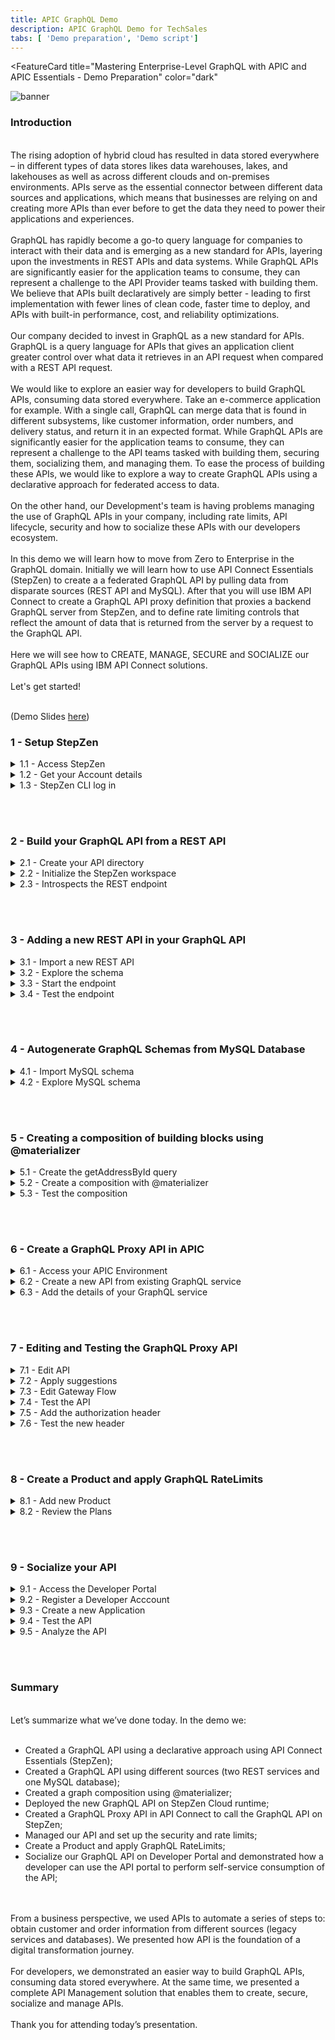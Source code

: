 ```yaml
---
title: APIC GraphQL Demo
description: APIC GraphQL Demo for TechSales
tabs: [ 'Demo preparation', 'Demo script']
---
```



<FeatureCard
  title="Mastering Enterprise-Level GraphQL with APIC and APIC Essentials - Demo Preparation"
  color="dark"
  >

![banner](./images/banner.png)

</FeatureCard>

<span id="place1"></span>

### **Introduction**
<br/>
The rising adoption of hybrid cloud has resulted in data stored everywhere – in different types of data stores likes data warehouses, lakes, and lakehouses as well as across different clouds and on-premises environments. APIs serve as the essential connector between different data sources and applications, which means that businesses are relying on and creating more APIs than ever before to get the data they need to power their applications and experiences.
<br/><br/>
GraphQL has rapidly become a go-to query language for companies to interact with their data and is emerging as a new standard for APIs, layering upon the investments in REST APIs and data systems. While GraphQL APIs are significantly easier for the application teams to consume, they can represent a challenge to the API Provider teams tasked with building them.  We believe that APIs built declaratively are simply better - leading to first implementation with fewer lines of clean code, faster time to deploy, and APIs with built-in performance, cost, and reliability optimizations.
<br/><br/>
Our company decided to invest in GraphQL as a new standard for APIs. GraphQL is a query language for APIs that gives an application client greater control over what data it retrieves in an API request when compared with a REST API request.
<br/><br/>
We would like to explore an easier way for developers to build GraphQL APIs, consuming data stored everywhere. Take an e-commerce application for example. With a single call, GraphQL can merge data that is found in different subsystems, like customer information, order numbers, and delivery status, and return it in an expected format. While GraphQL APIs are significantly easier for the application teams to consume, they can represent a challenge to the API teams tasked with building them, securing them, socializing them, and managing them. To ease the process of building these APIs, we would like to explore a way to create GraphQL APIs using a declarative approach for federated access to data.
<br/><br/>
On the other hand, our Development's team is having problems managing the use of GraphQL APIs in your company, including rate limits, API lifecycle, security and how to socialize these APIs with our developers ecosystem.
<br/><br/>
In this demo we will learn how to move from Zero to Enterprise in the GraphQL domain. Initially we will learn how to use API Connect Essentials (StepZen) to create a a federated GraphQL API by pulling data from disparate sources (REST API and MySQL). After that you will use IBM API Connect to create a GraphQL API proxy definition that proxies a backend GraphQL server from StepZen, and to define rate limiting controls that reflect the amount of data that is returned from the server by a request to the GraphQL API.
<br/><br/>
Here we will see how to CREATE, MANAGE, SECURE and SOCIALIZE our GraphQL APIs using IBM API Connect solutions.
<br/><br/>
Let's get started!<br/><br/>

(Demo Slides <a href="https://github.com/ibm-integration/learninghub/blob/main/src/pages/demos/mq-techsales/files/APICSlides.pptx" target="_blank" rel="noreferrer">here</a>)
<br/>


### **1 - Setup StepZen**

<details>
<summary>1.1 - Access StepZen</summary><br/>

**Narration**

StepZen enables developers to easily build and deploy a single GraphQL API that gets the data they need from multiple backends. The StepZen CLI is the primary tool for creating, uploading, deploying and testing your StepZen API. The StepZen CLI enables you use to manage your StepZen schemas, configurations, and endpoints. The CLI also comes with a built-in Schema Explorer that enables you to explore and test the API you’ve deployed locally from your browser.


We already installed StepZen CLI here. Now we need to get the details about our StepZen account. For this demo we are using a free StepZen account, let's log in here.


<hr/><br/>

**Action** &nbsp; 1.1.1

On a browser window open the <a href="http://www.stepzen.com" target="_blank">URL below</a> (1) and click on **Log In** link (2).

```
 http://www.stepzen.com
```
&nbsp;
&nbsp;
  ![](images/setup-sz-2.png)


<hr/><br/>

**Action** &nbsp; 1.1.2

**Log in** with your *username* and *password*.


  ![](images/setup-sz-3.png)

***
</details>


<details>
<summary>1.2 - Get your Account details</summary><br/>

**Narration**

When we get our account, first we need to navigate to the Stepzen Dashboard. In the Account page, we will find our account name, and the two keys weneed for API authentication.

<hr/><br/>

**Action** &nbsp; 1.2.1

On StepZen Dashboard page, on the left menu, open the **Account** page (key icon).

  ![](images/setup-sz-5.png)

<hr/><br/>

**Action** &nbsp; 1.2.2

Copy the **Account name** (1) and **Admin Key** (2). You will use them in the next step.

  ![](images/setup-sz-6.png)

***
</details>

<details>
<summary>1.3 - StepZen CLI log in</summary><br/>

**Narration**

To run StepZen in the cloud, we can connect the CLI to our account to get a private and secure endpoint or use StepZen with a public account. After installing the CLI, we can connect it to our account using the login CLI command.

<hr/><br/>

**Action** &nbsp; 1.3.1

Using Visual Studio Code terminal window, execute the command below to log in with StepZen CLI, replace [your_account] with the account value (1) from the Account page.

```
stepzen login -a [your_account]
```
&nbsp;
&nbsp;
  ![](images/setup-sz-7.png)

**Action** &nbsp; 1.3.2

Now, you need to enter your Admin Key. Copy and paste the **Admin Key** value (2) from the Account page.

  ![](images/setup-sz-8.png)

***
</details>

<br/><br/>

### **2 - Build your GraphQL API from a REST API**

<details>
<summary>2.1 - Create your API directory</summary><br/>

**Narration**

Using StepZen, we can create a GraphQL API for backends with REST interfaces in minutes.

There are two ways to create our GraphQL API with StepZen when we have a REST backend.

<ul>
<li>Use the command-line interface (CLI) command stepzen import curl to specify an existing REST endpoint - StepZen introspects the endpoint and auto-generates a GraphQL schema for you.</li>
<li>Write your schema code in a .graphql GraphQL Schema Definition Language (SDL) file. Use the powerful GraphQL directive @rest to connect the REST endpoint, and with just a few lines of code, you have a working schema.</li>
</ul><br/>

In this section we will learn how to use StepZen import curl on an existing REST API. This command sends a curl request to StepZen and parses the GraphQL types from the JSON response.

Before we build our GraphQL API, let’s create a new directory.

<hr/><br/>

**Action** &nbsp; 2.1.1

On Visual Studio Code Terminal, execute the command below to create a new directory.

```
mkdir product-demo
```
&nbsp;
&nbsp;
  ![](images/build-rest1-1.png)

<hr/><br/>

**Action** &nbsp; 2.1.2

Change to the new directory.

```
cd product-demo
```
&nbsp;
&nbsp;
![](images/build-rest1-2.png)

***
</details>

<details>
<summary>2.2 - Initialize the StepZen workspace</summary><br/>

**Narration**

We need to initialize the StepZen workspace in our working directory. Let's use the StepZen CLI init command to do it.

<hr/><br/>

**Action** &nbsp; 2.2.1

On Visual Studio Code Terminal, execute the command below.

```
stepzen init --endpoint=api/product-demo
```
&nbsp;
&nbsp;
  ![](images/build-rest1-3.png)

***
</details>


<details>
<summary>2.3 - Introspects the REST endpoint</summary><br/>

**Narration**

Let's take advantage of StepZen to introspects the REST endpoint and auto-generates a GraphQL schema for us. Here we are using a REST API developed by our company's DEV team with CUSTOMERS information.

<hr/><br/>

**Action** &nbsp; 2.3.1

On Visual Studio Code Terminal, execute the command below.

```
stepzen import curl "https://introspection.apis.stepzen.com/customers" --query-name "customers"
```
&nbsp;
&nbsp;
  ![](images/build-rest1-4.png)

***
</details>

<br/><br/>

### **3 - Adding a new REST API in your GraphQL API**
<details>
<summary>3.1 - Import a new REST API</summary><br/>

**Narration**

Now, let's improve our GraphQL API by addding another REST API. We just need to execute the import command again with a new REST URL to add a new REST API.

<hr/><br/>

**Action** &nbsp; 3.1.1

On Visual Studio Code Terminal, execute the command below to import another REST API.

```
stepzen import curl "https://introspection.apis.stepzen.com/orders" --query-name "orders" --query-type "Order"
```
&nbsp;
&nbsp;
  ![](images/build-rest2-1.png)


***
</details>


<details>
<summary>3.2 - Explore the schema</summary><br/>

**Narration**

To check the new graphQL schema, we just need to open the curl-01 folder and open the new index.graphql file. Here we can see the schema of the orders API.

This third schema in the product-demo folder is aggregating the other two schemas of our two different REST APIs.

<hr/><br/>

**Action** &nbsp; 3.2.1

Open the **curl-01** folder and open the new **index.graphql** file (1). You are welcome to explore the new schema (2).

  ![](images/build-rest2-2.png)

<hr/><br/>


**Action** &nbsp; 3.2.2

Open the third schema, the **index.graphql** file in the **product-demo** folder (1) and check this schema is referencing the other two schemas (2).

  ![](images/build-rest2-3.png)


***
</details>



<details>
<summary>3.3 - Start the endpoint</summary><br/>

**Narration**

StepZen can be deployed and run as a managed service on StepZen's cloud, on a virtual private cloud, or in a colocation data center. Whatever your choice of deployment, StepZen helps you build clean, declarative, consistent APIs and run them at scale with built-in optimizations.

To Deploy and run our endpoint, from command line, let's run stepzen start command.

This command does three things:

<ul>
  <li>Deploys the code in the current directory (or the directory provided via the --dir flag) to the specified endpoint on StepZen.</li>
  <li>Watches the directory for changes and automatically deploys them to the endpoint specified.</li>
  <li>Share a URL with StepZen's Schema Explorer that enables you to test your API by exploring the queries and types available and querying the API running on StepZen.</li>
</ul><br/>

The StepZen dashboard provides a playground for testing your GraphQL API. Let's open it to explore our GraphQL API.

<hr/><br/>

**Action** &nbsp; 3.3.1

On Visual Studio Code terminal,  run the command below to initialize your endpoint.

```
stepzen start
```
&nbsp;
&nbsp;
  ![](images/build-rest2-4.png)


<hr/><br/>

**Action** &nbsp; 3.3.2

Show the stepzen start return.
  ![](images/build-rest2-4-2.png)

<hr/><br/>

**Action** &nbsp; 3.3.3

Scroll down your terminal page to see the Dashboard URL of your API. Copy and paste it in you browser window.
  ![](images/build-rest2-5.png)

***
</details>


<details>
<summary>3.4 - Test the endpoint</summary><br/>

**Narration**
The StepZen dashboard provides a playground for testing your GraphQL API. In the Dashboard we can play with different queries, for example, let's try the orders query.<br/><br/>Let's try a customers query now, with some fields. Remember, with this GraphQL API, we are consuming data from two different REST APIs. And we can do that with APIs from different types of data sources as well.

<hr/><br/>

**Action** &nbsp; 3.4.1

Go ahead and click **Execute Query** button (1) to test the orders query.  Check the result data (2).

  ![](images/build-rest2-6.png)

<hr/><br/>


**Action** &nbsp; 3.4.2

You are welcome to play with the Builder section (1), to create queries with different values. For example, delete the order query, and create a customers query with some fields (2). Execute the query again (3) and check the result data (4).

  ![](images/build-rest2-7.png)


***
</details>

<br/><br/>


### **4 - Autogenerate GraphQL Schemas from MySQL Database**
<details>
<summary>4.1 - Import MySQL schema</summary><br/>

**Narration**

Now, let's see how to create a GraphQL API with a SQL database backend.

There are two ways to create your GraphQL API with StepZen when you have a SQL database backend.

<ul>
  <li>Use the command-line interface (CLI) command stepzen import [mysql OR postgresql] to specify your database - StepZen introspects it and auto-generates a GraphQL schema for you.</li>
  <li>Write your schema code in a .graphql GraphQL Schema Definition Language (SDL) file. Use the GraphQL directive @dbquery to connect the database, and with just a few lines of code, you have a working schema.)</li>
</ul><br/>

Here, we will see how to use stepzen import mysql command. Our company database's team provided use with a MySQL database. Let's use StepZen CLI command to import it.

<hr/><br/>

**Action** &nbsp; 4.1.1

On Visual Studio Code terminal, cancel the current execution (CTRL+C). And execute the command below to create a GraphQL API that connects data from a database backend.

```
stepzen import mysql --db-host='db.introspection.stepzen.net' --db-database='introspection' --db-user='testUserIntrospection' --db-password='HurricaneStartingSample1934' --name=mysql
```
&nbsp;
&nbsp;
  ![](images/build-mysql-1.png)

***
</details>


<details>
<summary>4.2 - Explore MySQL schema</summary><br/>

**Narration**

To check the new graphQL schema, open the mysql folder and open the new index.graphql file. Here we have our database schema from MySQL.

By now, we are invoking two REST APIs and one MySQL database in our GraphQL API.

<hr/><br/>

**Action** &nbsp; 4.2.1

On VSCode, open the **mysql** folder and open the new **index.graphql** file (1). You are welcome to explore the new schema (2).

  ![](images/build-mysql-2.png)

***
</details>



<br/><br/>

### **5 - Creating a composition of building blocks using @materializer**
<details>
<summary>5.1 - Create the getAddressById query</summary><br/>

**Narration**

<hr/><br/>

**Action** &nbsp; 5.1.1


<hr/><br/>

**Action** &nbsp; 5.1.2

***
</details>

<details>
<summary>5.2 - Create a composition with @materializer</summary><br/>

**Narration**

<hr/><br/>

**Action** &nbsp; 5.2.1


<hr/><br/>

**Action** &nbsp; 5.2.2

***
</details>


<details>
<summary>5.3 - Test the composition</summary><br/>

**Narration**

<hr/><br/>

**Action** &nbsp; 5.3.1


<hr/><br/>

**Action** &nbsp; 5.3.2


<hr/><br/>

**Action** &nbsp; 5.3.3


<hr/><br/>

**Action** &nbsp; 5.3.4


<hr/><br/>

**Action** &nbsp; 5.3.5


***
</details>

<br/><br/>

### **6 - Create a GraphQL Proxy API in APIC**
<details>
<summary>6.1 - Access your APIC Environment</summary><br/>

**Narration**

<hr/><br/>

**Action** &nbsp; 6.1.1


<hr/><br/>

**Action** &nbsp; 6.1.2


<hr/><br/>

**Action** &nbsp; 6.1.3


***
</details>

<details>
<summary>6.2 - Create a new API from existing GraphQL service</summary><br/>

**Narration**

<hr/><br/>

**Action** &nbsp; 6.2.1


<hr/><br/>

**Action** &nbsp; 6.2.2


<hr/><br/>

**Action** &nbsp; 6.2.3


***
</details>

<details>
<summary>6.3 - Add the details of your GraphQL service</summary><br/>

**Narration**

<hr/><br/>

**Action** &nbsp; 6.3.1


<hr/><br/>

**Action** &nbsp; 6.3.2


<hr/><br/>

**Action** &nbsp; 6.3.3


<hr/><br/>

**Action** &nbsp; 6.3.4


<hr/><br/>

**Action** &nbsp; 6.3.5


***
</details>

<br/><br/>

### **7 - Editing and Testing the GraphQL Proxy API**
<details>
<summary>7.1 - Edit API</summary><br/>

**Narration**

<hr/><br/>

**Action** &nbsp; 7.1.1


<hr/><br/>

**Action** &nbsp; 7.1.2


***
</details>

<details>
<summary>7.2 - Apply suggestions</summary><br/>

**Narration**

<hr/><br/>

**Action** &nbsp; 7.2.1


<hr/><br/>

**Action** &nbsp; 7.2.2


<hr/><br/>

**Action** &nbsp; 7.2.3



***
</details>

<details>
<summary>7.3 - Edit Gateway Flow</summary><br/>

**Narration**

<hr/><br/>

**Action** &nbsp; 7.3.1


<hr/><br/>

**Action** &nbsp; 7.3.2


<hr/><br/>

**Action** &nbsp; 7.3.3


<hr/><br/>

**Action** &nbsp; 7.3.4

***
</details>

<details>
<summary>7.4 - Test the API</summary><br/>

**Narration**

<hr/><br/>

**Action** &nbsp; 7.4.1


<hr/><br/>

**Action** &nbsp; 7.4.2


<hr/><br/>

**Action** &nbsp; 7.4.3


<hr/><br/>

**Action** &nbsp; 7.4.4


<hr/><br/>

**Action** &nbsp; 7.4.5


<hr/><br/>

**Action** &nbsp; 7.4.6


<hr/><br/>

**Action** &nbsp; 7.4.7

***
</details>

<details>
<summary>7.5 - Add the authorization header</summary><br/>

**Narration**

<hr/><br/>

**Action** &nbsp; 7.5.1


<hr/><br/>

**Action** &nbsp; 7.5.2


<hr/><br/>

**Action** &nbsp; 7.5.3


<hr/><br/>

**Action** &nbsp; 7.5.4


<hr/><br/>

**Action** &nbsp; 7.5.5

***
</details>


<details>
<summary>7.6 - Test the new header</summary><br/>

**Narration**

<hr/><br/>

**Action** &nbsp; 7.6.1


<hr/><br/>

**Action** &nbsp; 7.6.2


***
</details>

<br/><br/>

### **8 - Create a Product and apply GraphQL RateLimits**
<details>
<summary>8.1 - Add new Product</summary><br/>

**Narration**

<hr/><br/>

**Action** &nbsp; 8.1.1

<hr/><br/>

**Action** &nbsp; 8.1.2

<hr/><br/>

**Action** &nbsp; 8.1.3

<hr/><br/>

**Action** &nbsp; 8.1.4

<hr/><br/>

**Action** &nbsp; 8.1.5

<hr/><br/>

**Action** &nbsp; 8.1.6

<hr/><br/>

**Action** &nbsp; 8.1.7


***
</details>

<details>
<summary>8.2 - Review the Plans</summary><br/>

**Narration**

<hr/><br/>

**Action** &nbsp; 8.2.1

<hr/><br/>

**Action** &nbsp; 8.2.2

<hr/><br/>

**Action** &nbsp; 8.2.3

<hr/><br/>

**Action** &nbsp; 8.2.4


***
</details>

<br/><br/>

### **9 - Socialize your API**
<details>
<summary>9.1 - Access the Developer Portal</summary><br/>

**Narration**

<hr/><br/>

**Action** &nbsp; 9.1.1


<hr/><br/>

**Action** &nbsp; 9.1.2


<hr/><br/>

**Action** &nbsp; 9.1.3

***
</details>

<details>
<summary>9.2 - Register a Developer Acccount</summary><br/>

**Narration**

<hr/><br/>

**Action** &nbsp; 9.2.1


<hr/><br/>

**Action** &nbsp; 9.2.2


<hr/><br/>

**Action** &nbsp; 9.2.3


<hr/><br/>

**Action** &nbsp; 9.2.4

***
</details>

<details>
<summary>9.3 - Create a new Application</summary><br/>

**Narration**

<hr/><br/>

**Action** &nbsp; 9.3.1


<hr/><br/>

**Action** &nbsp; 9.3.2


<hr/><br/>

**Action** &nbsp; 9.3.3


<hr/><br/>

**Action** &nbsp; 9.3.4


<hr/><br/>

**Action** &nbsp; 9.3.5


<hr/><br/>

**Action** &nbsp; 9.3.6


<hr/><br/>

**Action** &nbsp; 9.3.7


<hr/><br/>

**Action** &nbsp; 9.3.8


<hr/><br/>

**Action** &nbsp; 9.3.9


***
</details>

<details>
<summary>9.4 - Test the API</summary><br/>

**Narration**

<hr/><br/>

**Action** &nbsp; 9.4.1


<hr/><br/>

**Action** &nbsp; 9.4.2


<hr/><br/>

**Action** &nbsp; 9.4.3


<hr/><br/>

**Action** &nbsp; 9.4.4

***
</details>

<details>
<summary>9.5 - Analyze the API</summary><br/>

**Narration**

<hr/><br/>

**Action** &nbsp; 9.5.1


<hr/><br/>

**Action** &nbsp; 9.5.2


***
</details>

<br/><br/>

### **Summary**

<br/>
Let’s summarize what we’ve done today. In the demo we:
<br/><br/>
<ul>
<li>Created a GraphQL API using a declarative approach using API Connect Essentials (StepZen);</li>
<li>Created a GraphQL API using different sources (two REST services and one MySQL database);</li>
<li>Created a graph composition using @materializer;</li>
<li>Deployed the new GraphQL API on StepZen Cloud runtime;</li>
<li>Created a GraphQL Proxy API in API Connect to call the GraphQL API on StepZen;</li>
<li>Managed our API and set up the security and rate limits;</li>
<li>Create a Product and apply GraphQL RateLimits;</li>
<li>Socialize our GraphQL API on Developer Portal and demonstrated how a developer can use the API portal to perform self-service consumption of the API;</li>
</ul>
<br/><br/>
From a business perspective, we used APIs to automate a series of steps to: obtain customer and order information from different sources (legacy services and databases). We presented how API is the foundation of a digital transformation journey.
<br/><br/>
For developers, we demonstrated an easier way to build GraphQL APIs, consuming data stored everywhere.  At the same time, we presented a complete API Management solution that enables them to create, secure, socialize and manage APIs.
<br/><br/>
Thank you for attending today’s presentation.
<br/>
